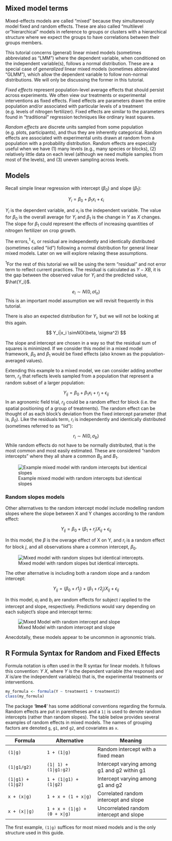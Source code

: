 ## Mixed model terms

Mixed-effects models are called “mixed” because they simultaneously model fixed and random effects. These are also called "multilevel or "hierarchical" models in reference to groups or clusters with a hierarchical structure where we expect the groups to have correlations between their groups members.  

This tutorial concerns (general) linear mixed models (sometimes abbreviated as "LMM") where the dependent variable, when conditioned on the independent variable(s), follows a normal distribution. These are a special case of *generalized* linear mixed models (sometimes abbreviated "GLMM"), which allow the dependent variable to follow non-normal distributions. We will only be discussing the former in this tutorial. 

*Fixed effects* represent population-level average effects that should persist across experiments. We often view our treatments or experimental interventions as fixed effects. Fixed effects are parameters drawn the entire population and/or associated with particular levels of a treatment (e.g. levels of nitrogen fertilizer). Fixed effects are similar to the parameters found in “traditional” regression techniques like ordinary least squares. 

*Random effects* are discrete units sampled from some population (e.g. plots, participants), and thus they are inherently categorical. Random effects are associated with experimental units drawn at random from a population with a probability distribution. Random effects are especially useful when we have (1) many levels (e.g., many species or blocks), (2) relatively little data on each level (although we need multiple samples from most of the levels), and (3) uneven sampling across levels.

## Models

Recall simple linear regression with intercept ($\beta_0$) and slope ($\beta_1$):

$$  Y_{i} = \beta_0 + \beta_1 x_i + \epsilon_i $$

$Y_i$ is the dependent variable, and $x_i$ is the independent variable. The value for $\beta_0$ is the overall average for $Y_i$ and $\beta_1$ is the change in $Y$ as $X$ changes. The slope for $\beta_1$ could represent the effects of increasing quantities of nitrogen fertilizer on crop growth.

The errors,$^1$ $\epsilon_i$, or residual are independently and identically distributed (sometimes called "iid") following a normal distribution for general linear mixed models. Later on we will explore relaxing these assumptions. 

::: column-margin
$^1$For the rest of this tutorial we will be using the term "residual" and not error term to reflect current practices. The residual is calculated as $Y - XB$, it is the gap between the observed value for $Y_i$ and the predicted value, $\hat{Y_i}$.
:::

$$e_i \sim N(0, \sigma I_n)$$
This is an important model assumption we will revisit frequently in this tutorial.

There is also an expected distribution for $Y_i$, but we will not be looking at this again. 

$$ Y_i|x_i \sim𝑁(X\beta, \sigma^2) $$

The slope and intercept are chosen in a way so that the residual sum of squares is minimized. If we consider this model in a mixed model framework, $\beta_0$ and $\beta_1$ would be fixed effects (also known as the population-averaged values).  

Extending this example to a mixed model, we can consider adding another term, $r_{ij}$ that reflects levels sampled from a population that represent a random subset of a larger population: 

$$  Y_{ij} = \beta_0 + \beta_1 x_i + r_j + \epsilon_{ij} $$
In an agronomic field trial, $r_{ij}$ could be a random effect for block (i.e. the spatial positioning of a group of treatments). The random effect can be thought of as each block’s deviation from the fixed intercept parameter (that is, $\beta_0$). Like the residuals term, $r_i$ is independently and identically distributed (sometimes referred to as "iid"): 


$$r_i \sim N(0, \sigma_b)$$
While random effects do not have to be normally distributed, that is the most common and most easily estimated. These are considered "random intercepts" where they all share a common $B_0$ and $B_1$. 

::: column-margin
![Example mixed model with random intercepts but identical slopes](../img/random_intercept_same_slope.png)
:::

### Random slopes models

Other alternatives to the random intercept model include modelling random slopes where the slope between X and Y changes according to the random effect:

$$  Y_{ij} = \beta_0 + (\beta_1 + r_j)X_{ij} + \epsilon_{ij}$$

In this model, the $\beta$ is the overage effect of X on Y, and $r_i$ is a random effect for block $j$, and all observations share a common intercept, $\beta_0$. 

::: column-margin
![Mixed model with random slopes but identical intercepts.](../img/fixed_intercept_random_slope.png)
:::

The other alternative is including both a random slope and a random intercept:

$$  Y_{ij} = (\beta_0 + r1_j) + (\beta_1 + r2_j)X_{ij} + \epsilon_{ij}$$

In this model, $a_i$ and $b_i$ are random effects for subject $i$ applied to the intercept and slope, respectively. Predictions would vary depending on each subject’s slope and intercept terms:

::: column-margin
![Mixed Model with random intercept and slope](../img/random_intercept_and_slope.png)
:::

Anecdotally, these models appear to be uncommon in agronomic trials. 

## R Formula Syntax for Random and Fixed Effects {#formula-notation}

Formula notation is often used in the R syntax for linear models. It follows this convention: $Y ~ X$, where $Y$ is the dependent variable (the response) and $X$ is/are the independent variable(s) that is, the experimental treatments or interventions. 

```r
my_formula <- formula(Y ~ treatment1 + treatment2)
class(my_formula)
```

The package '**lme4**' has some additional conventions regarding the formula. Random effects are put in parentheses and a `1|` is used to denote random intercepts (rather than random slopes). The table below provides several examples of random effects in mixed models. The names of grouping factors are denoted `g`, `g1`, and `g2`, and covariates as `x`.

| Formula                 | Alternative                     | Meaning                                      |
|-------------------------|---------------------------------|----------------------------------------------|
| `(1|g)`               | `1 + (1|g)`                    | Random intercept with a fixed mean           |
| `(1|g1/g2)  `          | `(1| 1) + (1|g1:g2)`        | Intercept varying among g1 and g2 within g1 |
| `(1|g1) + (1|g2)`   | `1 + (1|g1) + (1|g2)`        | Intercept varying among g1 and g2           |
| `x + (x|g)`            | `1 + x + (1 + x|g)`            | Correlated random intercept and slope        |
| `x + (x||g)`          | `1 + x + (1|g) + (0 + x|g)` | Uncorrelated random intercept and slope     |


The first example, `(1|g)` suffices for most mixed models and is the only structure used in this guide.

